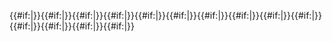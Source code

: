 <includeonly>{{CosINCI/type|tag_1|{{CosINCI/tags|{{{1|}}}}}}}{{#if:{{{2|}}}|{{CosINCI/type|tag_2|{{CosINCI/tags|{{{2|}}}}}}}}}{{#if:{{{3|}}}|{{CosINCI/type|tag_2|{{CosINCI/tags|{{{3|}}}}}}}}}{{#if:{{{4|}}}|{{CosINCI/type|tag_2|{{CosINCI/tags|{{{4|}}}}}}}}}{{#if:{{{5|}}}|{{CosINCI/type|tag_2|{{CosINCI/tags|{{{5|}}}}}}}}}{{#if:{{{6|}}}|{{CosINCI/type|tag_2|{{CosINCI/tags|{{{6|}}}}}}}}}{{#if:{{{7|}}}|{{CosINCI/type|tag_2|{{CosINCI/tags|{{{7|}}}}}}}}}{{#if:{{{8|}}}|{{CosINCI/type|tag_2|{{CosINCI/functions|{{{8|}}}}}}}}}{{#if:{{{9|}}}|{{CosINCI/type|tag_2|{{CosINCI/tags|{{{9|}}}}}}}}}{{#if:{{{10|}}}|{{CosINCI/type|tag_2|{{CosINCI/tags|{{{10|}}}}}}}}}{{#if:{{{11|}}}|{{CosINCI/type|tag_2|{{CosINCI/tags|{{{12|}}}}}}}}}{{#if:{{{10|}}}|{{CosINCI/type|tag_2|{{CosINCI/tags|{{{10|}}}}}}}}}{{#if:{{{13|}}}|{{CosINCI/type|tag_2|{{CosINCI/tags|{{{14|}}}}}}}}}{{#if:{{{10|}}}|{{CosINCI/type|tag_2|{{CosINCI/tags|{{{10|}}}}}}}}}{{#if:{{{15|}}}|{{CosINCI/type|tag_2|{{CosINCI/tags|{{{16|}}}}}}}}}</includeonly>